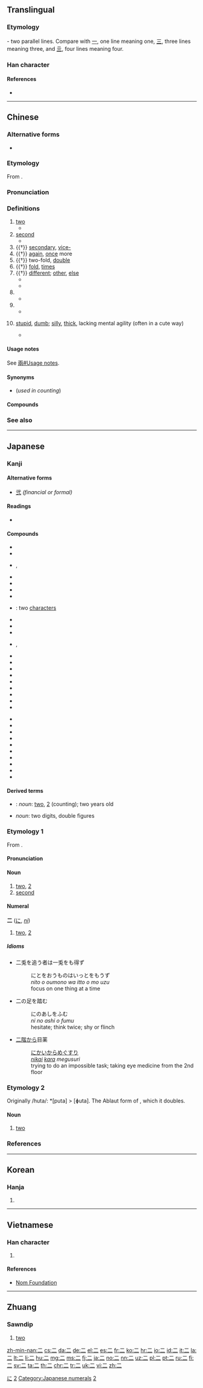 {{xsee|[[ニ]] (katakana)|貳|贰|弍|𠄞|𠄠}}
{{character info/new}}

==Translingual==
{{stroke order|type=animate}}

===Etymology===
{{Han etyl}}
{{liushu|i}} - two parallel lines. Compare with [[一]], one line meaning one, [[三]], three lines meaning three, and [[亖]], four lines meaning four.

===Han character===
{{Han char|rn=7|rad=二|as=00|sn=2|four=10100|canj=MM|ids=⿱一一}}

====References====
* {{Han ref|kx=0086.010|dkj=00247|dj=0175.060|hdz=10002.010|uh=4E8C|ud=20108|bh=A447|bd=42055}}

[[Category:CJKV radicals| ]]

----

==Chinese==
{{zh-forms}}
{{cardinalbox|zh|1|2|3|一|三}}

===Alternative forms===
* {{q|banker's numerals}} {{zh-l|貳/贰/弍}}

===Etymology===
From {{etyl|sit-pro|zh}} {{m|sit-pro|*g/s-ni-s}}.

===Pronunciation===
{{zh-pron
|m=èr
|c=ji6
|g=ɵ11
|h=pfs=ngi
|j=ɚ45
|md=nê
|mn=jī/lī/gī
|mn_note=jī - Zhangzhou, Kaohsiung, Tainan, Taichung, Yilan, Sanxia, Magong; lī - Xiamen, Quanzhou, Taipei, Lukang, Kinmen, Hsinchu; gī - Taichung
|mn-t=ri6
|w=3ni,3er
|x=ɤ21
|mc=y
|oc=y
|ma=Zh-èr.ogg
|cat=num,a
}}

===Definitions===
{{zh-hanzi}}

# [[two]]
#* {{zh-x|子 曰：「君子 之 道，或 出 或 處{chǔ}，或 默 或 語，'''二''' 人 同 心，其 利 斷 金。同 心 之 言，其 臭{xiù} 如 蘭。」|The Master said, on this, "The ways of good men (different seem). This in a public office toils; that in his home the time beguiles. One man his lips with silence seals; another all his mind reveals. But when '''two''' men are one in heart, not iron bolts keep them apart; the words they in their union use, fragrance like orchid plants diffuse."|CL|ref=Yijing}}
# [[second]]
#* {{zh-x|子 ^墨子 曰：國 有 七 患。七 患 者 何？城郭 溝池 不 可 守 而 治 宮室，一 患 也。邊國 至 境 四鄰 莫 救，'''二''' 患 也。|Mozi said: There are seven causes of worry to a state and they are: (1) When the outer and the inner city walls are not defensible; '''(2)''' When an enemy state is approaching and yet one's neighbours do not come to the rescue.|CL|ref=Mozi}}
# {{†}} [[secondary]], [[vice-]]
# {{†}} [[again]], [[once]] more
# {{†}} two-fold, [[double]]
# {{†}} [[fold]], [[times]]
# {{†}} [[different]]; [[other]], [[else]]
#* {{zh-l|二意}}
#* {{zh-l|二心}}
# {{non-gloss definition|Short for "[[twenty]], two hundred or two thousand" after hundreds, thousands and ten thousands.}}
#* {{zh-x|買 電腦 花 了 一 千 '''二'''。|Buying the computer cost me a thousand and '''two hundred''' bucks.}}
# {{non-gloss definition|Short for "[[twenty]] [[cents]]".}}
#* {{zh-x|黃瓜 一 塊 '''二''' 一 斤。|The cucumbers are one dollar '''twenty''' per half kilogram.}}
# {{label|zh|Northeast Mandarin|neologism}} [[stupid]], [[dumb]]; [[silly]], [[thick]], lacking mental agility (often in a cute way)
#* {{zh-x|你 這 人 怎麼 這麼 '''二'''！|Why are you so '''incorrigibly stupid'''!}}

====Usage notes====
See [[兩#Usage notes]].

====Synonyms====
* (''used in counting'') {{zh-l|兩/两|liǎng}}

====Compounds====
{{der5
|{{zh-l|二八}}
|{{zh-l|二把刀}}
|{{zh-l|二把手}}
|{{zh-l|二百五}}
|{{zh-l|二倍體}}
|{{zh-l|二部合唱}}
|{{zh-l|二重唱}}
|{{zh-l|二重性}}
|{{zh-l|二重奏}}
|{{zh-l|二傳手}}
|{{zh-l|二次方程}}
|{{zh-l|二次函數}}
|{{zh-l|二次能源}}
|{{zh-l|二次曲面}}
|{{zh-l|二次曲線}}
|{{zh-l|二道販子}}
|{{zh-l|二等公民}}
|{{zh-l|二惡英}}
|{{zh-l|二房}}
|{{zh-l|二房東}}
|{{zh-l|二伏}}
|{{zh-l|二副}}
|{{zh-l|二杆子}}
|{{zh-l|二管輪}}
|{{zh-l|二鍋頭}}
|{{zh-l|二胡}}
|{{zh-l|二虎相爭，必有一傷}}
|{{zh-l|二乎}}, {{zh-l|二忽}}
|{{zh-l|二花臉}}
|{{zh-l|二話}}
|{{zh-l|二黃}}, {{zh-l|二簧}}
|{{zh-l|二婚}}, {{zh-l|二婚兒}}, {{zh-l|二婚頭}}
|{{zh-l|二混子}}
|{{zh-l|二極管}}
|{{zh-l|二價}}
|{{zh-l|二進宮}}
|{{zh-l|二進制}}
|{{zh-l|二賴子}}
|{{zh-l|二郎腿}}
|{{zh-l|二愣子}}
|{{zh-l|二流}}
|{{zh-l|二流子}}
|{{zh-l|二硫化碳}}
|{{zh-l|二門}}, {{zh-l|二門兒}}
|{{zh-l|二拇指}}
|{{zh-l|二皮臉}}
|{{zh-l|二十八星瓢蟲}}
|{{zh-l|二十八宿}}
|{{zh-l|二十四節氣}}
|{{zh-l|二手}}, {{zh-l|二手兒}}
|{{zh-l|二手貨}}
|{{zh-l|二水}}, {{zh-l|二水兒}}
|{{zh-l|二踢腳}}
|{{zh-l|二五眼}}
|{{zh-l|二弦}}
|{{zh-l|二線}}
|{{zh-l|二心}}
|{{zh-l|二氧化氮}}
|{{zh-l|二氧化硅}}
|{{zh-l|二氧化硫}}
|{{zh-l|二氧化碳}}
|{{zh-l|二氧化物}}
|{{zh-l|二一添作五}}
|{{zh-l|二尾子}}
|{{zh-l|二意}}
|{{zh-l|二者}}
|{{zh-l|二指}}
}}


===See also===
{{Chinese-numbers}}
{{table:playing cards/zh}}
{{zh-cat|Beginning}}
{{catlangname|zh|digits|numeral symbols|numerals}}

----

==Japanese==

===Kanji===
{{ja-kanji|grade=1|rs=二01}}

====Alternative forms====
* [[弐]] ''(financial or formal)''

====Readings====
* {{ja-readings
|goon=[[に]] (ni)
|kanon=[[じ]] (ji)
|kun=[[ふた]] (futa), [[ふたつ]] ([[二つ]], futatsu)
|nanori=[[おと]] (oto), [[かず]] (kazu), [[つぎ]] (tsugi), [[つぐ]] (tsugu), [[にい]] (nii), [[は]] (ha), [[ふ]] (fu), [[ふたつ]] (futatsu), [[ふだ]] (fuda), [[わ]] (wa)}}

====Compounds====
{{top3}}
* {{ja-r|二王|におう}}
* {{ja-r|二月|にがつ}}
* {{ja-r|二言|にごん}}, {{ja-r|二言|ふたこと}}
* {{ja-r|二重|にじゅう}}
* {{ja-r|二乗|じじょう}}
* {{ja-r|二百|にひゃく}}
* {{ja-r|二次|にじ}}
* {{ja-r|二字|にじ}}: two [[character]]s
* {{ja-r|二塁|にるい}}
* {{ja-r|二階|にかい}}
* {{ja-r|二人|ふたり}}
{{mid3}}
* {{ja-r|二心|にしん}}, {{ja-r|二心|ふたごころ}}
* {{ja-r|二日|ふつか}}
* {{ja-r|二次元|にじげん}}
* {{ja-r|二院制|にいんせい}}
* {{ja-r|二毛作|にもうさく}}
* {{ja-r|二刀流|にとうりゅう}}
* {{ja-r|二人称|ににんしょう}}
* {{ja-r|二年草|にねんそう}}
* {{ja-r|二枚貝|にまいがい}}
* {{ja-r|二枚舌|にまいじた}}
{{mid3}}
* {{ja-r|二枚目|にまいめ}}
* {{ja-r|二十歳|はたち}}
* {{ja-r|二十日|はつか}}
* {{ja-r|二律背反|にりつはいはん}}
* {{ja-r|二重人格|にじゅうじんかく}}
* {{ja-r|二束三文|にそくさんもん}}
* {{ja-r|十重二十重|とえはたえ}}
* {{ja-r|二つ目|ふたつめ}}
* {{ja-r|二の次|にのつぎ}}
* {{ja-r|二の舞|にのまい}}
{{bottom}}

====Derived terms====
* {{ja-r|二つ|ふたつ}}: ''noun'': [[two]], [[2]] (counting); two years old
* {{ja-r|二けた|ふたけた}} ''noun'': two digits, double figures

===Etymology 1===
{{ja-kanjitab|に|yomi=o}}
From {{etyl|ltc|ja|sort=に}} {{m|zh|二|tr=nyij<sup>H</sup>||two}}.

====Pronunciation====
{{ja-pron|yomi=goon|に|acc=1|acc_ref=DJR,NHK|a=Ja-2-ni.ogg}}

====Noun====
{{ja-noun|に}}

# [[two]], [[2]]
# [[second]]

====Numeral====
{{cardinalbox|ja|1|2|3|一|三}}
'''二''' ([[に]], ''[[ni]]'')

# [[two]], [[2]]

=====Idioms=====
* 二兎を追う者は一兎をも得ず
*: にとをおうものはいっとをもうず
*: ''nito o oumono wa itto o mo uzu''
*: focus on one thing at a time
* 二の足を踏む
*: にのあしをふむ
*: ''ni no ashi o fumu''
*: hesitate; think twice; shy or flinch
* [[二階]][[から]]目薬
*: [[にかい]][[から]]めぐすり
*: ''[[nikai]] [[kara]] megusuri''
*: trying to do an impossible task; taking eye medicine from the 2nd floor

===Etymology 2===
{{ja-kanjitab|ふた|yomi=k}}
Originally /huta/: *[puta] > [ɸuta]. The Ablaut form of {{m|ja|一|tr=hito<small>2</small>||one}}, which it doubles.

====Noun====
{{ja-noun|ふた}}

# [[two]]

===References===
<references/>

[[Category:1000 Japanese basic words|に]]
[[Category:Japanese numeral symbols|2]]
[[Category:Japanese numerals]]

----

==Korean==

===Hanja===
{{ko-hanja|hangeul=이|rv=i|mr=i|y=i|eumhun=둘, 두|ehrv=dul|ehmr=tul|ehy=twul}}

# {{defn|lang=ko|sort=二00}}

[[Category:Korean numeral symbols|2]]

----

==Vietnamese==

===Han character===
{{vi-hantu|[[nhì]], [[nhị]]|rs=二00}}

# {{defn|lang=vi|sort=二00}}

====References====
* [http://nomfoundation.org/common/nom_details.php?codepoint=4e8c Nom Foundation]

----

==Zhuang==

===Sawndip===
{{head|za|Han characters|tr=[[ngeih]]|sort=ngeih}}

# [[two]]

{{attention|za|needs checking}}

[[zh-min-nan:二]]
[[cs:二]]
[[da:二]]
[[de:二]]
[[el:二]]
[[es:二]]
[[fr:二]]
[[ko:二]]
[[hr:二]]
[[io:二]]
[[id:二]]
[[it:二]]
[[la:二]]
[[lt:二]]
[[li:二]]
[[hu:二]]
[[mg:二]]
[[ms:二]]
[[fj:二]]
[[ja:二]]
[[no:二]]
[[nn:二]]
[[uz:二]]
[[pl:二]]
[[pt:二]]
[[ru:二]]
[[fi:二]]
[[sv:二]]
[[ta:二]]
[[th:二]]
[[chr:二]]
[[tr:二]]
[[uk:二]]
[[vi:二]]
[[zh:二]]